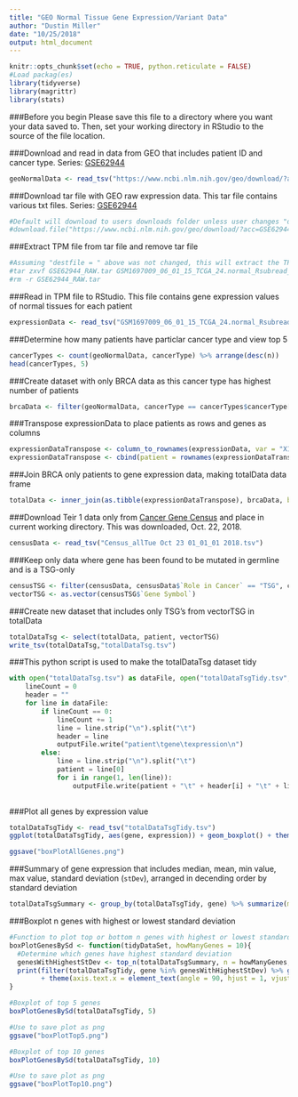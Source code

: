 ```yaml
---
title: "GEO Normal Tissue Gene Expression/Variant Data"
author: "Dustin Miller"
date: "10/25/2018"
output: html_document
---
```


```r
knitr::opts_chunk$set(echo = TRUE, python.reticulate = FALSE)
#Load packag(es)
library(tidyverse)
library(magrittr)
library(stats)
```

###Before you begin
Please save this file to a directory where you want your data saved to. Then, set your working directory in RStudio to the source of the file location.

###Download and read in data from GEO that includes patient ID and cancer type. Series: [GSE62944](https://www.ncbi.nlm.nih.gov/geo/query/acc.cgi?acc=GSE62944)
```r
geoNormalData <- read_tsv("https://www.ncbi.nlm.nih.gov/geo/download/?acc=GSE62944&format=file&file=GSE62944%5F06%5F01%5F15%5FTCGA%5F24%5FNormal%5FCancerType%5FSamples%2Etxt%2Egz/GSE62944_06_01_15_TCGA_24_Normal_CancerType_Samples.txt.gz", col_names = c("patient", "cancerType"))

```

###Download tar file with GEO raw expression data. This tar file contains various txt files. Series: [GSE62944](https://www.ncbi.nlm.nih.gov/geo/query/acc.cgi?acc=GSE62944)
```r
#Default will download to users downloads folder unless user changes "destfile = "
#download.file("https://www.ncbi.nlm.nih.gov/geo/download/?acc=GSE62944&format=file", destfile = "GSE62944_RAW.tar")
```

###Extract TPM file from tar file and remove tar file
```bash
#Assuming "destfile = " above was not changed, this will extract the TPM file of interest and remove files not of interest. If "destfile = " was changes agove, change cd directory accordingly.
#tar zxvf GSE62944_RAW.tar GSM1697009_06_01_15_TCGA_24.normal_Rsubread_TPM.txt.gz
#rm -r GSE62944_RAW.tar
```

###Read in TPM file to RStudio. This file contains gene expression values of normal tissues for each patient
```r
expressionData <- read_tsv("GSM1697009_06_01_15_TCGA_24.normal_Rsubread_TPM.txt.gz")
```

###Determine how many patients have particlar cancer type and view top 5
```r
cancerTypes <- count(geoNormalData, cancerType) %>% arrange(desc(n))
head(cancerTypes, 5)
```

###Create dataset with only BRCA data as this cancer type has highest number of patients
```r
brcaData <- filter(geoNormalData, cancerType == cancerTypes$cancerType[1])
```

###Transpose expressionData to place patients as rows and genes as columns 
```r
expressionDataTranspose <- column_to_rownames(expressionData, var = "X1") %>% t()
expressionDataTranspose <- cbind(patient = rownames(expressionDataTranspose), expressionDataTranspose)
```

###Join BRCA only patients to gene expression data, making totalData data frame
```r
totalData <- inner_join(as.tibble(expressionDataTranspose), brcaData, by = "patient")
```

###Download Teir 1 data only from [Cancer Gene Census](https://cancer.sanger.ac.uk/cosmic/census?tier=1) and place in current working directory. This was downloaded, Oct. 22, 2018.
```r
censusData <- read_tsv("Census_allTue Oct 23 01_01_01 2018.tsv")
```

###Keep only data where gene has been found to be mutated in germline and is a TSG-only
```r
censusTSG <- filter(censusData, censusData$`Role in Cancer` == "TSG", censusData$Germline == "yes")
vectorTSG <- as.vector(censusTSG$`Gene Symbol`)
```

###Create new dataset that includes only TSG's from vectorTSG in totalData
```r
totalDataTsg <- select(totalData, patient, vectorTSG)
write_tsv(totalDataTsg,"totalDataTsg.tsv")
```

###This python script is used to make the totalDataTsg dataset tidy
```python
with open("totalDataTsg.tsv") as dataFile, open("totalDataTsgTidy.tsv", 'w') as outputFile:
    lineCount = 0
    header = ""
    for line in dataFile:
        if lineCount == 0:
            lineCount += 1
            line = line.strip("\n").split("\t")
            header = line
            outputFile.write("patient\tgene\texpression\n")
        else:
            line = line.strip("\n").split("\t")
            patient = line[0]
            for i in range(1, len(line)):
                outputFile.write(patient + "\t" + header[i] + "\t" + line[i] + "\n")
            
```

###Plot all genes by expression value
```r
totalDataTsgTidy <- read_tsv("totalDataTsgTidy.tsv")
ggplot(totalDataTsgTidy, aes(gene, expression)) + geom_boxplot() + theme(axis.text.x = element_text(angle = 90, hjust = 1, vjust = .5))

ggsave("boxPlotAllGenes.png")
```

###Summary of gene expression that includes median, mean, min value, max value, standard deviation (`stDev`), arranged in decending order by standard deviation
```r
totalDataTsgSummary <- group_by(totalDataTsgTidy, gene) %>% summarize(median = median(expression), mean = mean(expression), min = min(expression), max = max(expression), stDev = sd(expression)) %>% arrange(desc(stDev))
```


###Boxplot n genes with highest or lowest standard deviation
```r
#Function to plot top or bottom n genes with highest or lowest standard deviation, default is top 10 genes
boxPlotGenesBySd <- function(tidyDataSet, howManyGenes = 10){
  #Determine which genes have highest standard deviation
  genesWithHighestStDev <- top_n(totalDataTsgSummary, n = howManyGenes, stDev) %>% pull(gene)
  print(filter(totalDataTsgTidy, gene %in% genesWithHighestStDev) %>% ggplot(aes(gene, expression)) + geom_boxplot() 
        + theme(axis.text.x = element_text(angle = 90, hjust = 1, vjust = .5)))
}

#Boxplot of top 5 genes
boxPlotGenesBySd(totalDataTsgTidy, 5)

#Use to save plot as png
ggsave("boxPlotTop5.png")

#Boxplot of top 10 genes
boxPlotGenesBySd(totalDataTsgTidy, 10)

#Use to save plot as png
ggsave("boxPlotTop10.png")
```